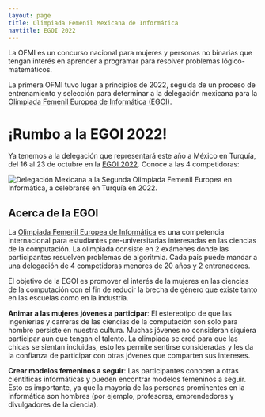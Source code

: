 ```yaml
---
layout: page
title: Olimpiada Femenil Mexicana de Informática
navtitle: EGOI 2022
---
```


La OFMI es un concurso nacional para mujeres y personas no binarias que tengan interés en aprender a programar para resolver problemas lógico-matemáticos.

La primera OFMI tuvo lugar a principios de 2022, seguida de un proceso de entrenamiento y selección para determinar a la delegación mexicana para la
[Olimpiada Femenil Europea de Informática (EGOI)](https://egoi.ch/).

# ¡Rumbo a la EGOI 2022!

Ya tenemos a la delegación que representará este año a México en Turquía, del 16 al 23 de octubre en la [EGOI 2022](https://ubilo.tubitak.gov.tr/egoi2022/).
Conoce a las 4 competidoras:

![Delegación Mexicana a la Segunda Olimpiada Femenil Europea en Informática, a celebrarse en Turquía en 2022.](/assets/egoi2022.png)

## Acerca de la EGOI

La [Olimpiada Femenil Europea de Informática](https://egoi.org/) es una competencia internacional para estudiantes pre-universitarias interesadas en las ciencias de la computación. La olimpiada consiste en 2 exámenes donde las participantes resuelven problemas de algoritmia. Cada pais puede mandar a una delegación de 4 competidoras menores de 20 años y 2 entrenadores.

El objetivo de la EGOI es promover el interés de la mujeres en las ciencias de la computación con el fin de reducir la brecha de género que existe tanto en las escuelas como en la industria.

**Animar a las mujeres jóvenes a participar**: El estereotipo de que las ingenierías y carreras de las ciencias de la computación son solo para hombre persiste en nuestra cultura. Muchas jóvenes no consideran siquiera participar aun que tengan el talento. La olimpiada se creó para que las chicas se sientan incluidas, esto les permite sentirse consideradas y les da la confianza de participar con otras jóvenes que comparten sus intereses.

**Crear modelos femeninos a seguir**: Las participantes conocen a otras científicas informáticas y pueden encontrar modelos femeninos a seguir. Esto es importante, ya que la mayoría de las personas prominentes en la informática son hombres (por ejemplo, profesores, emprendedores y divulgadores de la ciencia).
